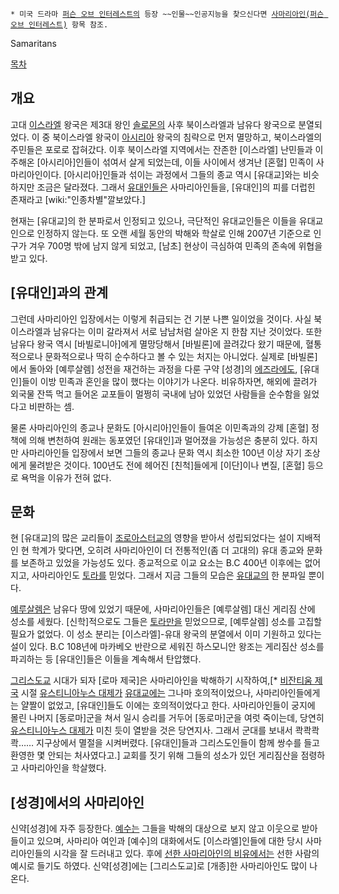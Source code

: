  * 미국 드라마 [[퍼슨 오브 인터레스트]]의 등장 ~~인물~~인공지능을 찾으신다면 [[사마리아인(퍼슨 오브 인터레스트)]] 항목 참조.

Samaritans

[[목차]]
== 개요 ==
고대 [[이스라엘]] 왕국은 제3대 왕인 [[솔로몬]]의 사후 북이스라엘과 남유다 왕국으로 분열되었다. 이 중 북이스라엘 왕국이 [[아시리아]] 왕국의 침략으로 먼저 멸망하고, 북이스라엘의 주민들은 포로로 잡혀갔다. 이후 북이스라엘 지역에서는 잔존한 [이스라엘] 난민들과 이주해온 [아시리아]인들이 섞여서 살게 되었는데, 이들 사이에서 생겨난 [혼혈] 민족이 사마리아인이다. [아시리아]인들과 섞이는 과정에서 그들의 종교 역시 [유대교]와는 비슷하지만 조금은 달라졌다. 그래서 [[유대인]]들은 사마리아인들을, [유대인]의 피를 더럽힌 존재라고 [wiki:"인종차별"깔보았다.]

현재는 [유대교]의 한 분파로서 인정되고 있으나, 극단적인 유대교인들은 이들을 유대교인으로 인정하지 않는다. 또 오랜 세월 동안의 박해와 학살로 인해 2007년 기준으로 인구가 겨우 700명 밖에 남지 않게 되었고, [남초] 현상이 극심하여 민족의 존속에 위협을 받고 있다.

== [유대인]과의 관계 ==
그런데 사마리아인 입장에서는 이렇게 취급되는 건 기분 나쁜 일이었을 것이다. 사실 북이스라엘과 남유다는 이미 갈라져서 서로 남남처럼 살아온 지 한참 지난 것이었다. 또한 남유다 왕국 역시 [바빌로니아]에게 멸망당해서 [바빌론]에 끌려갔다 왔기 때문에, 혈통적으로나 문화적으로나 딱히 순수하다고 볼 수 있는 처지는 아니었다. 실제로 [바빌론]에서 돌아와 [예루살렘] 성전을 재건하는 과정을 다룬 구약 [성경]의 [[에즈라]]에도, [유대인]들이 이방 민족과 혼인을 많이 했다는 이야기가 나온다. 비유하자면, 해외에 끌려가 외국물 잔뜩 먹고 들어온 교포들이 멀쩡히 국내에 남아 있었던 사람들을 순수함을 잃었다고 비판하는 셈.

물론 사마리아인의 종교나 문화도 [아시리아]인들이 들여온 이민족과의 강제 [혼혈] 정책에 의해 변천하여 원래는 동포였던 [유대인]과 멀어졌을 가능성은 충분히 있다. 하지만 사마리아인들 입장에서 보면 그들의 종교나 문화 역시 최소한 100년 이상 자기 조상에게 물려받은 것이다. 100년도 전에 헤어진 [친척]들에게 [이단]이나 변질, [혼혈] 등으로 욕먹을 이유가 전혀 없다.

== 문화 ==
현 [유대교]의 많은 교리들이 [[조로아스터교]]의 영향을 받아서 성립되었다는 설이 지배적인 현 학계가 맞다면, 오히려 사마리아인이 더 전통적인(좀 더 고대의) 유대 종교와 문화를 보존하고 있었을 가능성도 있다. 종교적으로 이교 요소는 B.C 400년 이후에는 없어지고, 사마리아인도 [[토라]]를 믿었다. 그래서 지금 그들의 모습은 [[유대교]]의 한 분파일 뿐이다.

[[예루살렘]]은 남유다 땅에 있었기 때문에, 사마리아인들은 [예루살렘] 대신 게리짐 산에 성소를 세웠다. [신학]적으로도 그들은 [[토라]]만을 믿었으므로, [예루살렘] 성소를 고집할 필요가 없었다. 이 성소 분리는 [이스라엘]-유대 왕국의 분열에서 이미 기원하고 있다는 설이 있다. B.C 108년에 마카베오 반란으로 세워진 하스모니안 왕조는 게리짐산 성소를 파괴하는 등 [유대인]들은 이들을 계속해서 탄압했다.

[[그리스도교]] 시대가 되자 [로마 제국]은 사마리아인을 박해하기 시작하여,[* [[비잔티움 제국]] 시절 [[유스티니아누스 대제]]가 [[유대교]]에는 그나마 호의적이었으나, 사마리아인들에게는 얄짤이 없었고, [유대인]들도 이에는 호의적이었다고 한다. 사마리아인들이 궁지에 몰린 나머지 [동로마]군을 쳐서 일시 승리를 거두어 [동로마]군을 여럿 죽이는데, 당연히 [[유스티니아누스 대제]]가 미친 듯이 열받을 것은 당연지사. 그래서 군대를 보내서 콱콱콱콱…… 지구상에서 멸절을 시켜버렸다. [유대인]들과 그리스도인들이 함께 쌍수를 들고 환영한 몇 안되는 처사였다고.] 교회를 짓기 위해 그들의 성소가 있던 게리짐산을 점령하고 사마리아인을 학살했다.

== [성경]에서의 사마리아인 ==
신약[성경]에 자주 등장한다. [[예수]]는 그들을 박해의 대상으로 보지 않고 이웃으로 받아들이고 있으며, 사마리아 여인과 [예수]의 대화에서도 [이스라엘]인들에 대한 당시 사마리아인들의 시각을 잘 드러내고 있다. 후에 [[선한 사마리아인의 비유]]에서는 선한 사람의 예시로 들기도 하였다. 신약[성경]에는 [그리스도교]로 [개종]한 사마리아인도 많이 나온다.
